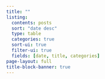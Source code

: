 ```yaml
---
title: ""
listing:
  contents: posts
  sort: "date desc"
  type: table
  categories: true
  sort-ui: true
  filter-ui: true
  fields: [date, title, categories]
page-layout: full
title-block-banner: true
---
```


